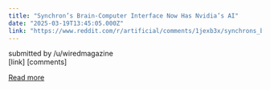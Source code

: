 ```yaml
---
title: "Synchron’s Brain-Computer Interface Now Has Nvidia’s AI"
date: "2025-03-19T13:45:05.000Z"
link: "https://www.reddit.com/r/artificial/comments/1jexb3x/synchrons_braincomputer_interface_now_has_nvidias/"
---
```


submitted by    /u/wiredmagazine  
 [link]   [comments]

[Read more](https://www.reddit.com/r/artificial/comments/1jexb3x/synchrons_braincomputer_interface_now_has_nvidias/)
